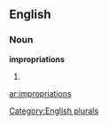 ==English==

===Noun===
'''impropriations'''

# {{plural of|[[impropriation]]}}

[[Category:English plurals]]

[[ar:impropriations]]